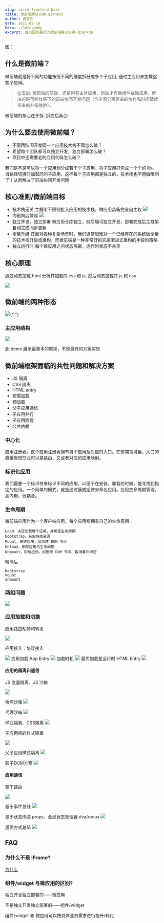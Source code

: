 ```yaml
---
slug: micro-frontend-base
title: 微前端解决方案-qiankun
author: 袁官东
date: 2021-08-10
hero: ./hero.webp
excerpt: 目前国内最好的微前端解决方案-qiankun
---
```


<div className={"img-desc"}>图：</div>

## 什么是微前端？

微前端就是将不同的功能按照不同的维度拆分成多个子应用, 通过主应用来加载这些子应用。

> @玉伯: 微前端的前提，还是得有主体应用，然后才有微组件或微应用，解决的是可控体系下的前端协同开发问题（含空间分离带来的协作和时间延续带来的升级维护）。

微前端的核心在于拆, 拆完后再合!

## 为什么要去使用微前端？

- 不同团队间开发同一个应用技术栈不同怎么破？
- 希望每个团队都可以独立开发，独立部署怎么破？
- 项目中还需要老的应用代码怎么破？

我们是不是可以将一个应用划分成若干个子应用，将子应用打包成一个个的 lib。当路径切换时加载同的子应用。这样每个子应用都是独立的，技术栈也不用做限制了！从而解决了前端协同开发问题

## 核心准则/微前端目标

- 技术栈无关
  主框架不限制接入应用的技术栈，微应用具备完全自主权
  <img src="./images/image-1.png" />
- 向前向后兼容
  <img src="./images/image-2.png" />
- 独立开发、独立部署
  微应用仓库独立，前后端可独立开发，部署完成后主框架自动完成同步更新
- 增量升级
  在面对各种复杂场景时，我们通常很难对一个已经存在的系统做全量的技术栈升级或重构，而微前端是一种非常好的实施渐进式重构的手段和策略
- 独立运行时
  每个微应用之间状态隔离，运行时状态不共享

## 核心原理

通过动态加载 html 分析其加载的 css 和 js, 然后动态加载其 js 和 css

<img src="./images/image-3.png" />

## 微前端的两种形态

<img src="./images/image-4.png" />{" "}

### 主应用结构

<img src="./images/image-5.png" />

此 demo 展示最基本的原理，不是最终的方案实现

## 微前端框架⾯临的共性问题和解决方案

- JS 隔离
- CSS 隔离
- HTML entry
- 按需加载
- 预加载
- 父子应用通信
- 子应用并行
- 子应用嵌套
- 公共依赖

### 中心化

应用注册表。这个应用注册表拥有每个应用及对应的入口。在前端领域里，入口的直接表现形式可以是路由，又或者对应的应用映射。

### 标识化应用

我们需要一个标识符来标识不同的应用，以便于在安装、卸载的时候，能寻找到指定的应用。一个简单的模式，就是通过康威定律来命名应用。应用生命周期管理。高内聚，低耦合。

### 生命周期

微前端应用作为一个客户端应用，每个应用都拥有自己的生命周期：

```
Load，决定加载哪个应用，并绑定生命周期
bootstrap，获取静态资源
Mount，安装应用，如创建 DOM 节点
Unload，删除应用的生命周期
Unmount，卸载应用，如删除 DOM 节点、取消事件绑定
```

精简后

```
bootstrap
mount
onmount
```

### 两组问题

<img src="./images/image-6.png" />

### 应用加载和切换

应⽤路由劫持和转发


<img src="./images/image-7.png" />

应⽤接⼊：协议接⼊


<img src="./images/image-8.png" />
应用加载 App Entry
<img src="./images/image-9.png" />
加载时机
<img src="./images/image-10.png" />
最优加载是运行时 HTML Entry
<img src="./images/image-11.png" />

#### 应用的隔离和通信

JS 变量隔离、JS 沙箱


<img src="./images/image-12.png" /> 

快照沙箱
<img src="./images/image-13.png" /> 

代理沙箱
<img src="./images/image-14.png" /> 

样式隔离、CSS隔离
<img src="./images/image-15.png" /> 


子应用间的样式隔离


<img src="./images/image-16.png" /> 

父子应用样式隔离
<img src="./images/image-17.png" /> 

影子DOM方案
<img src="./images/image-18.png" /> 


#### 应用通信

基于路由

<img src="./images/image-19.png" /> 

基于事件总线
<img src="./images/image-20.png" /> 

基于状态传递 props、全局状态管理器 dva/redux
<img src="./images/image-21.png" /> 

通信方式总结
<img src="./images/image-22.png" /> 


## FAQ
### 为什么不是 iFrame?
[为什么](https://www.yuque.com/kuitos/gky7yw/gesexv)

### 组件/widget 与微应用的区别?
独立开发独立部署的——微应用 

不是独立开发独立部署的——组件/widget 

组件/widget 和 微应用可以按具体业务需求进行提升/转化

